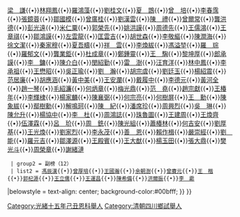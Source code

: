 {{Navbox
|name = 光緒十五年己丑恩科四川鄉試中式舉人113名副榜12名
|title = 光緒十五年己丑恩科四川鄉試中式舉人113名副榜12名
|titlestyle = background-color:#00bfff;
|image =
|style = width:100%;text-align:center; 
|groupstyle = text-align:center; background-color:#00bfff;
|liststyle =  
|state = {{{state<includeonly>|collapsed</includeonly>}}}
|group1 = 
|list1 = 
{{Navbox|child
  |groupstyle = text-align:center; background-color:#00bfff;
  | liststyle = 
  | group1 = 舉人（113）
  | list1 = [[余良遇|余良遇]]{{•}}[[楊增鈺|楊增鈺]]{{•}}[[梁謙|梁　謙]]{{•}}[[林翔鳳|林翔鳳]]{{•}}[[羅鴻藻|羅鴻藻]]{{•}}[[劉桂文|劉桂文]]{{•}}[[夏鵾|夏　鵾]]{{•}}[[曾培|曾　培]]{{•}}[[李春霈|李春霈]]{{•}}[[張鏡蓉|張鏡蓉]]{{•}}[[鄒國模|鄒國模]]{{•}}[[曾廣桂|曾廣桂]]{{•}}[[劉漢雲|劉漢雲]]{{•}}[[陳禮|陳　禮]]{{•}}[[曾爾常|曾爾常]]{{•}}[[龔洪德|龔洪德]]{{•}}[[彭光遠|彭光遠]]{{•}}[[米仁粟|米仁粟]]{{•}}[[郭榮先|郭榮先]]{{•}}[[姚洪謨|姚洪謨]]{{•}}[[周德先|周德先]]{{•}}[[王儒鴻|王儒鴻]]{{•}}[[王章祺|王章祺]]{{•}}[[鄒鴻謨|鄒鴻謨]]{{•}}[[左雲龍|左雲龍]]{{•}}[[匡雲吉|匡雲吉]]{{•}}[[胡世森|胡世森]]{{•}}[[李敬䌔|李敬䌔]]{{•}}[[陳潤海|陳潤海]]{{•}}[[徐文潔|徐文潔]]{{•}}[[秦家穆|秦家穆]]{{•}}[[夏吾疇|夏吾疇]]{{•}}[[祥雲|祥　雲]]{{•}}[[李煥紱|李煥紱]]{{•}}[[馮溢堃|馮溢堃]]{{•}}[[羅琮|羅　琮]]{{•}}[[羅郁文|羅郁文]]{{•}}[[龔業鉅|龔業鉅]]{{•}}[[杜成章|杜成章]]{{•}}[[鄭鍾靈|鄭鍾靈]]{{•}}[[王騊|王　騊]]{{•}}[[黎坤厚|黎坤厚]]{{•}}[[郎承謨|郎承謨]]{{•}}[[李鏞|李　鏞]]{{•}}[[陳介白|陳介白]]{{•}}[[閔紹勤|閔紹勤]]{{•}}[[雷澍|雷　澍]]{{•}}[[汪育洋|汪育洋]]{{•}}[[林中鳳|林中鳳]]{{•}}[[李承祖_(三臺)|李承祖]]{{•}}[[王懋昭|王懋昭]]{{•}}[[吳正瑜|吳正瑜]]{{•}}[[劉瀚|劉　瀚]]{{•}}[[胡宗虞|胡宗虞]]{{•}}[[劉廷玉|劉廷玉]]{{•}}[[楊紹震|楊紹震]]{{•}}[[范居廉|范居廉]]{{•}}[[胡應涵|胡應涵]]{{•}}[[黃中美|黃中美]]{{•}}[[王安瀾|王安瀾]]{{•}}[[戴履中|戴履中]]{{•}}[[李德元|李德元]]{{•}}[[黃河全|黃河全]]{{•}}[[趙一琴|趙一琴]]{{•}}[[毛紹濂|毛紹濂]]{{•}}[[何炳章|何炳章]]{{•}}[[梅光鼎|梅光鼎]]{{•}}[[范堯|范　堯]]{{•}}[[趙宗獻|趙宗獻]]{{•}}[[王椿年|王椿年]]{{•}}[[李輝棣|李輝棣]]{{•}}[[楊家麟|楊家麟]]{{•}}[[陳襄弼|陳襄弼]]{{•}}[[何宗亮|何宗亮]]{{•}}[[何樹屏|何樹屏]]{{•}}[[王勳|王　勳]]{{•}}[[陳象紱|陳象紱]]{{•}}[[鄢樹勳|鄢樹勳]]{{•}}[[解鳴珂|解鳴珂]]{{•}}[[陳紀|陳　紀]]{{•}}[[潘席珍|潘席珍]]{{•}}[[周興烈|周興烈]]{{•}}[[吳琳|吳　琳]]{{•}}[[陳允升|陳允升]]{{•}}[[楊協中|楊協中]]{{•}}[[李杜|李　杜]]{{•}}[[周鴻誌|周鴻誌]]{{•}}[[珠魯圖|珠魯圖]]{{•}}[[王建周|王建周]]{{•}}[[王煥齊|王煥齊]]{{•}}[[伍澤霖|伍澤霖]]{{•}}[[呂玠|呂　玠]]{{•}}[[周銑|周　銑]]{{•}}[[陳光組|陳光組]]{{•}}[[蕭椿林|蕭椿林]]{{•}}[[何吉安|何吉安]]{{•}}[[劉厚基|劉厚基]]{{•}}[[王光煥|王光煥]]{{•}}[[劉家烈|劉家烈]]{{•}}[[李永茂|李永茂]]{{•}}[[善恩|善　恩]]{{•}}[[賴作楫|賴作楫]]{{•}}[[嚴崇經|嚴崇經]]{{•}}[[劉能|劉　能]]{{•}}[[羅元吉|羅元吉]]{{•}}[[鄒澤源|鄒澤源]]{{•}}[[王殿賓|王殿賓]]{{•}}[[王大猷|王大猷]]{{•}}[[楊玉田|楊玉田]]{{•}}[[張大鼎|張大鼎]]{{•}}[[樊光斗|樊光斗]]{{•}}[[周榮章|周榮章]]{{•}}[[謝緒漣|謝緒漣]]
  | group2 = 副榜（12）
  | list2 = [[馮辰漢|馮辰漢]]{{•}}[[曾厚培|曾厚培]]{{•}}[[王國瀚|王國瀚]]{{•}}[[余朝澍|余朝澍]]{{•}}[[曾賡元|曾賡元]]{{•}}[[王楷|王　楷]]{{•}}[[郭杞源|郭杞源]]{{•}}[[王立儒|王立儒]]{{•}}[[王運昌|王運昌]]{{•}}[[陳希備|陳希備]]{{•}}[[洪爾振|洪爾振]]{{•}}[[李霦|李　霦]]
|belowstyle = text-align: center; background-color:#00bfff;
}}
}}
[[Category:光緒十五年己丑恩科舉人|Category:光緒十五年己丑恩科舉人]]
[[Category:清朝四川鄉試舉人|Category:清朝四川鄉試舉人]]